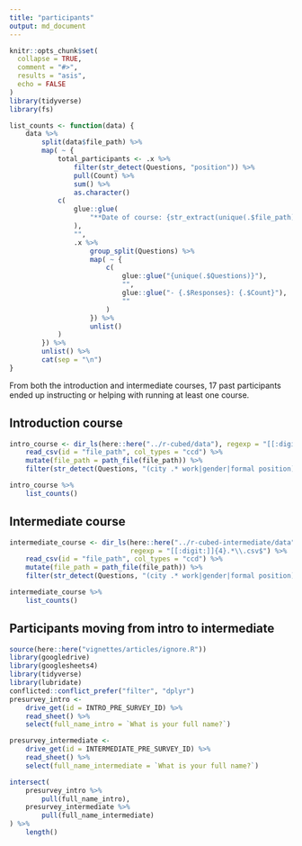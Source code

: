 ```yaml
---
title: "participants"
output: md_document
---
```


```r
knitr::opts_chunk$set(
  collapse = TRUE,
  comment = "#>",
  results = "asis",
  echo = FALSE
)
library(tidyverse)
library(fs)

list_counts <- function(data) {
    data %>%
        split(data$file_path) %>%
        map( ~ {
            total_participants <- .x %>%
                filter(str_detect(Questions, "position")) %>%
                pull(Count) %>%
                sum() %>%
                as.character()
            c(
                glue::glue(
                    "**Date of course: {str_extract(unique(.$file_path), '[:digit:]{4}-[:digit:]{2}')}**. Total participants: {total_participants}."
                ),
                "",
                .x %>%
                    group_split(Questions) %>%
                    map( ~ {
                        c(
                            glue::glue("{unique(.$Questions)}"),
                            "",
                            glue::glue("- {.$Responses}: {.$Count}"),
                            ""
                        )
                    }) %>%
                    unlist()
            )
        }) %>%
        unlist() %>%
        cat(sep = "\n")
}
```

From both the introduction and intermediate courses, 17 past participants ended
up instructing or helping with running at least one course.

## Introduction course

```r
intro_course <- dir_ls(here::here("../r-cubed/data"), regexp = "[[:digit:]]{4}.*\\.csv$") %>% 
    read_csv(id = "file_path", col_types = "ccd") %>% 
    mutate(file_path = path_file(file_path)) %>% 
    filter(str_detect(Questions, "(city .* work|gender|formal position)"))

intro_course %>% 
    list_counts()
```

## Intermediate course

```r
intermediate_course <- dir_ls(here::here("../r-cubed-intermediate/data"), 
                              regexp = "[[:digit:]]{4}.*\\.csv$") %>% 
    read_csv(id = "file_path", col_types = "ccd") %>% 
    mutate(file_path = path_file(file_path)) %>% 
    filter(str_detect(Questions, "(city .* work|gender|formal position)"))

intermediate_course %>% 
    list_counts()
```

## Participants moving from intro to intermediate

```r
source(here::here("vignettes/articles/ignore.R"))
library(googledrive)
library(googlesheets4)
library(tidyverse)
library(lubridate)
conflicted::conflict_prefer("filter", "dplyr")
presurvey_intro <- 
    drive_get(id = INTRO_PRE_SURVEY_ID) %>%
    read_sheet() %>% 
    select(full_name_intro = `What is your full name?`)

presurvey_intermediate <- 
    drive_get(id = INTERMEDIATE_PRE_SURVEY_ID) %>%
    read_sheet() %>% 
    select(full_name_intermediate = `What is your full name?`)

intersect(
    presurvey_intro %>%
        pull(full_name_intro),
    presurvey_intermediate %>% 
        pull(full_name_intermediate)
) %>% 
    length()

```

